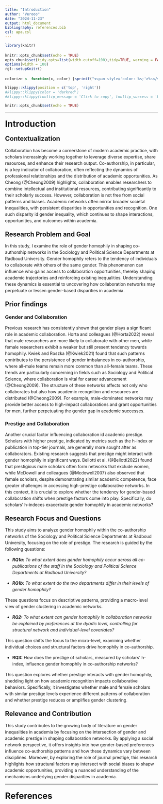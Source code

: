 ```yaml
---
title: "Introduction"
author: "Verooo"
date: "2024-11-23"
output: html_document
bibliography: references.bib
csl: apa.csl
---
```


```{=html}
<style>
body {
text-align: left;
line-height: 1.5;
}

h1, .h1, h2, .h2, h3, .h3 {
  margin-top: 24px;
  line-height: 1;
}

</style>
```
```r
library(knitr)

knitr::opts_chunk$set(echo = TRUE)
opts_chunk$set(tidy.opts=list(width.cutoff=100),tidy=TRUE, warning = FALSE, message = FALSE,comment = "#>", cache=TRUE, class.source=c("test"), class.output=c("test2"))
options(width = 100)
rgl::setupKnitr()

colorize <- function(x, color) {sprintf("<span style='color: %s;'>%s</span>", color, x) }

```

```r
klippy::klippy(position = c('top', 'right'))
#klippy::klippy(color = 'darkred')
#klippy::klippy(tooltip_message = 'Click to copy', tooltip_success = 'Done')
```

```r
knitr::opts_chunk$set(echo = TRUE)
```

------------------------------------------------------------------------

# Introduction

## Contextualization

Collaboration has become a cornerstone of modern academic practice, with scholars increasingly working together to leverage diverse expertise, share resources, and enhance their research output. Co-authorship, in particular, is a key indicator of collaboration, often reflecting the dynamics of professional relationships and the distribution of academic opportunities. As Cheong (@Cheong2009) highlights, collaboration enables researchers to combine intellectual and institutional resources, contributing significantly to their scholarly success. However, collaboration is not free from social patterns and biases. Academic networks often mirror broader societal inequalities, with persistent disparities in opportunities and recognition. One such disparity id gender inequality, which continues to shape interactions, opportunities, and outcomes within academia.

## Research Problem and Goal

In this study, I examine the role of gender homophily in shaping co-authorship networks in the Sociology and Political Science Departments at Radboud University. Gender homophily refers to the tendency of individuals to collaborate with others of the same gender. This phenomenon can influence who gains access to collaboration opportunities, thereby shaping academic trajectories and reinforcing existing inequalities. Understanding these dynamics is essential to uncovering how collaboration networks may perpetuate or lessen gender-based disparities in academia.

## Prior findings

### Gender and Collaboration

Previous research has consistently shown that gender plays a significant role in academic collaboration. Horta and colleagues (@Horta2022) reveal that male researchers are more likely to collaborate with other men, while female researchers exhibit a weaker but still present tendency towards homophily. Kwiek and Roszka (@Kwiek2021) found that such patterns contributes to the persistence of gender imbalances in co-authorship, where all-male teams remain more common than all-female teams. These trends are particularly concerning in fields such as Sociology and Political Science, where collaboration is vital for career advancement (@Cheong2009). The structure of these networks affects not only who collaborates but also how academic recognition and resources are distributed (@Cheong2009). For example, male-dominated networks may provide better access to high-impact collaborations and grant opportunities for men, further perpetuating the gender gap in academic successes.

### Prestige and Collaboration

Another crucial factor influencing collaboration id academic prestige. Scholars with higher prestige, indicated by metrics such as the h-index or publication in top-tier journals, are generally more sought after as collaborators. Existing research suggests that prestige might interact with gender homophily in significant ways. Bellotti et al. (@Bellotti2022) found that prestigious male scholars often form networks that exclude women, while McDowell and colleagues (@Mcdowell2007) also observed that female scholars, despite demonstrating similar academic competence, face greater challenges in accessing high-prestige collaborative networks. In this context, it is crucial to explore whether the tendency for gender-based collaboration shifts when prestige factors come into play. Specifically, do scholars' h-indeces exacerbate gender homophily in academic networks?

## Research Focus and Questions

This study aims to analyze gender homophily within the co-authorship networks of the Sociology and Political Science Departments at Radboud University, focusing on the role of prestige. The research is guided by the following questions:

-   ***RQ1a:** To what extent does gender homophily occur across all co-publications of the staff in the Sociology and Political Science Departments at Radboud University?*

-   ***RQ1b:** To what extent do the two departments differ in their levels of gender homophily?*

These questions focus on descriptive patterns, providing a macro-level view of gender clustering in academic networks.

-   ***RQ2:** To what extent can gender homophily in collaboration networks be explained by preferences at the dyadic level, controlling for structural network and individual-level covariates?*

This question shifts the focus to the micro-level, examining whether individual choices and structural factors drive homophily in co-authorship.

-   **RQ3:** How does the prestige of scholars, measured by scholars' h-index, influence gender homophily in co-authorship networks?

This question explores whether prestige interacts with gender homophily, shedding light on how academic recognition impacts collaborative behaviors. Specifically, it investigates whether male and female scholars with similar prestige levels experience different patterns of collaboration and whether prestige reduces or amplifies gender clustering.

## Relevance and Contribution

This study contributes to the growing body of literature on gender inequalities in academia by focusing on the intersection of gender and academic prestige in shaping collaboration networks. By applying a social network perspective, it offers insights into how gender-based preferences influence co-authorship patterns and how these dynamics vary between disciplines. Moreover, by exploring the role of journal prestige, this research highlights how structural factors may intersect with social biases to shapw academic opportunities, providing a nuanced understanding of the mechanisms underlying gender disparities in academia.

------------------------------------------------------------------------

# References
